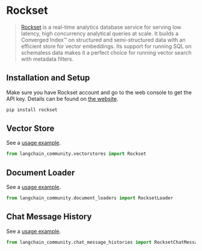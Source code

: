 # Rockset

>[Rockset](https://rockset.com/product/) is a real-time analytics database service for serving low latency, high concurrency analytical queries at scale. It builds a Converged Index™ on structured and semi-structured data with an efficient store for vector embeddings. Its support for running SQL on schemaless data makes it a perfect choice for running vector search with metadata filters. 

## Installation and Setup

Make sure you have Rockset account and go to the web console to get the API key. Details can be found on [the website](https://rockset.com/docs/rest-api/).

```bash
pip install rockset
```

## Vector Store

See a [usage example](/docs/integrations/vectorstores/rockset).

```python
from langchain_community.vectorstores import Rockset 
```

## Document Loader

See a [usage example](/docs/integrations/document_loaders/rockset).
```python
from langchain_community.document_loaders import RocksetLoader
```

## Chat Message History

See a [usage example](/docs/integrations/memory/rockset_chat_message_history).
```python
from langchain_community.chat_message_histories import RocksetChatMessageHistory
```